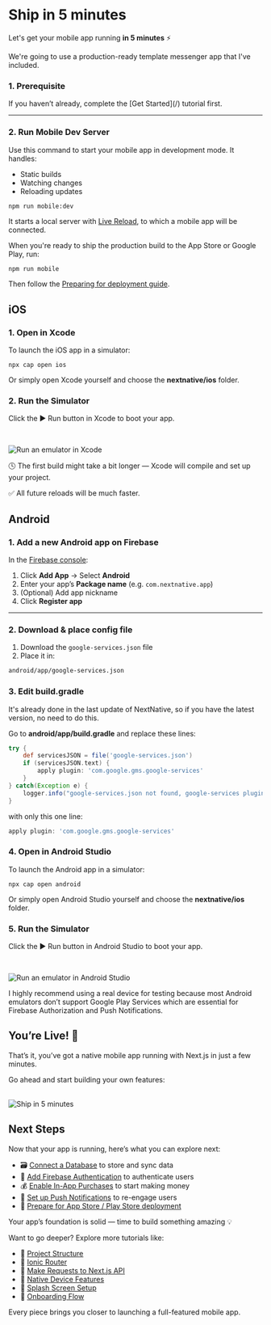 # Ship in 5 minutes

Let's get your mobile app running **in 5 minutes** ⚡️

We're going to use a production-ready template messenger app that I've included.

### 1. Prerequisite

<Callout type="warning">
  If you haven’t already, complete the [Get Started](/) tutorial first.
</Callout>

---

### 2. Run Mobile Dev Server

Use this command to start your mobile app in development mode. It handles:

- Static builds
- Watching changes
- Reloading updates

```bash
npm run mobile:dev
```

It starts a local server with [Live Reload](https://capacitorjs.com/docs/guides/live-reload), to which a mobile app will be connected.


<Callout>
  When you're ready to ship the production build to the App Store or Google Play, run:

`npm run mobile`

Then follow the [Preparing for deployment guide](https://docs.nextnative.dev/preparing-for-deployment/rename-your-app).

</Callout>

## iOS

### 1. Open in Xcode

To launch the iOS app in a simulator:

```shell
npx cap open ios
```

Or simply open Xcode yourself and choose the **nextnative/ios** folder.

### 2. Run the Simulator

Click the ▶️ Run button in Xcode to boot your app.


<br />

<Image
  src="/run-emulator-xcode.gif"
  alt="Run an emulator in Xcode"
  width={500}
  height={500}
/>

🕓 The first build might take a bit longer — Xcode will compile and set up your project.

✅ All future reloads will be much faster.

## Android

### 1. Add a new Android app on Firebase

In the [Firebase console](https://console.firebase.google.com):

1. Click **Add App** → Select **Android**
2. Enter your app’s **Package name** (e.g. `com.nextnative.app`)
3. (Optional) Add app nickname
4. Click **Register app**

---

### 2. Download & place config file

1. Download the `google-services.json` file
2. Place it in:

```bash
android/app/google-services.json
```

### 3. Edit build.gradle

<Callout type="warning">
  It's already done in the last update of NextNative, so if you have the latest
  version, no need to do this.
</Callout>

Go to **android/app/build.gradle** and replace these lines:

```gradle
try {
    def servicesJSON = file('google-services.json')
    if (servicesJSON.text) {
        apply plugin: 'com.google.gms.google-services'
    }
} catch(Exception e) {
    logger.info("google-services.json not found, google-services plugin not applied. Push Notifications won't work")
}
```

with only this one line:

```gradle
apply plugin: 'com.google.gms.google-services'
```

### 4. Open in Android Studio

To launch the Android app in a simulator:

```shell
npx cap open android
```

Or simply open Android Studio yourself and choose the **nextnative/ios** folder.

### 5. Run the Simulator

Click the ▶️ Run button in Android Studio to boot your app.

<br />

<Image
  src="/run-emulator-android.png"
  alt="Run an emulator in Android Studio"
  width={500}
  height={500}
/>

<Callout type="warning">
  I highly recommend using a real device for testing because most Android
  emulators don’t support Google Play Services which are essential for Firebase
  Authorization and Push Notifications.
</Callout>

## You’re Live! 🚀

That’s it, you’ve got a native mobile app running with Next.js in just a few minutes.

Go ahead and start building your own features:

<br />
<Image
  src="/ship-in-5-minutes.gif"
  alt="Ship in 5 minutes"
  width={350}
  height={350}
/>

## Next Steps

<Callout type="info">
  Now that your app is running, here’s what you can explore next:

- 🗃️ [Connect a Database](/features/database) to store and sync data
- 🔐 [Add Firebase Authentication](/features/authorization) to authenticate users
- 💰 [Enable In-App Purchases](/features/in-app-purchases) to start making money
- 🔔 [Set up Push Notifications](/features/push-notifications) to re-engage users
- 🚀 [Prepare for App Store / Play Store deployment](/preparing-for-deployment)

Your app’s foundation is solid — time to build something amazing 💡

</Callout>

<Callout type="default" emoji="📚">
  Want to go deeper? Explore more tutorials like:

- 🧭 [Project Structure](/tutorials/project-structure)
- 🧩 [Ionic Router](/tutorials/ionic-router)
- 🔄 [Make Requests to Next.js API](/tutorials/make-requests-to-api)
- 🧪 [Native Device Features](/tutorials/native-device-features)
- 🎨 [Splash Screen Setup](/tutorials/splash-screen)
- 🔑 [Onboarding Flow](/tutorials/onboarding-flow)

Every piece brings you closer to launching a full-featured mobile app.

</Callout>
